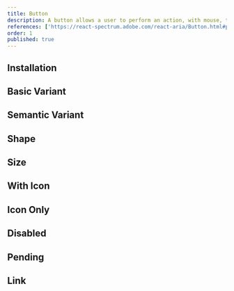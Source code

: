 ```yaml
---
title: Button
description: A button allows a user to perform an action, with mouse, touch, and keyboard interactions.
references: ['https://react-spectrum.adobe.com/react-aria/Button.html#props']
order: 1
published: true
---
```


## Installation
<Install component='button' />

## Basic Variant
<Demo center component='buttons/button/button-basic-demo' />


## Semantic Variant
<Demo center component='buttons/button/button-variant-demo' />

## Shape
<Demo center component='buttons/button/button-shape-demo' />

## Size
<Demo center component='buttons/button/button-size-demo' />

## With Icon
<Demo center component='buttons/button/button-icon-demo' />

## Icon Only
<Demo center component='buttons/button/button-icon-only-demo' />

## Disabled
<Demo center component='buttons/button/button-disabled-demo' />

## Pending
<Demo center component='buttons/button/button-loader-demo' />

## Link
<Demo center component='buttons/button/button-link-demo' />
